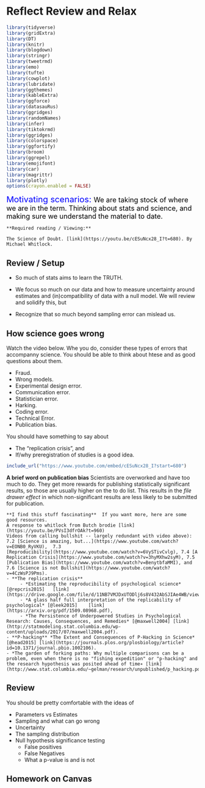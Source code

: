 # Reflect Review and Relax {#break}

```r
library(tidyverse)
library(gridExtra)
library(DT)
library(knitr)
library(blogdown)
library(stringr)
library(tweetrmd)
library(emo)
library(tufte)
library(cowplot)
library(lubridate)
library(ggthemes)
library(kableExtra)
library(ggforce)
library(datasauRus)
library(ggridges)
library(randomNames)
library(infer)
library(tiktokrmd)
library(ggridges)
library(colorspace)
library(ggfortify)
library(broom)
library(ggrepel)
library(emojifont)
library(car)
library(magrittr)
library(plotly)
options(crayon.enabled = FALSE)   
```





<span style="color: Blue;font-size:22px;">   Motivating scenarios:  </span>  <span style="color: Black;font-size:18px;">   We are taking stock of where we are in the term. Thinking about stats and science, and making sure we understand the material to date.</span>

```block2
**Required reading / Viewing:**  
  
The Science of Doubt. [link](https://youtu.be/cESuNcx28_I?t=680). By Michael Whitlock.    
```


## Review / Setup   

- So much of stats aims to learn the TRUTH.    

- We focus so much on our data and how to measure uncertainty around estimates and (in)compatibility of data with a null model. We will review and solidify this, but     
- Recognize that so much beyond sampling error can mislead us.    

##  How science goes wrong     

Watch the video below. Whe you do, consider these types of errors that accompanny science. You should be able to think about htese and as good questions about them.

- Fraud.  
- Wrong models.     
- Experimental design error.    
- Communication error.  
- Statistician error.    
- Harking.      
- Coding error.    
- Technical Error.  
- Publication bias.   


You should have something to say about   

- The "replication crisis", and 
- If/why preregistration of studies is a good idea.    

```r
include_url("https://www.youtube.com/embed/cESuNcx28_I?start=680")
```

**A brief word on publication bias** Scientists are overworked and have too much to do. They get more rewards for publishing statistically significant results, so those are usually higher on the to do list. This results in the *file drawer effect* in which non-significant results are less likely to be submitted for publication.



```block2
**I find this stuff fascinating**  If you want more, here are some good resources.    
A response to whitlock from Butch brodie [link](https://youtu.be/PVsI3dfrOAk?t=960)   
Videos from calling bullshit -- largely redundant with video above): 7.2 [Science is amazing, but...](https://www.youtube.com/watch?v=EONB0_RyVKU),  7.3 
[Reproducibility](https://www.youtube.com/watch?v=6VySTivCvlg), 7.4 [A Replication Crisis](https://www.youtube.com/watch?v=3hyMXhw2syM), 7.5  [Publication Bias](https://www.youtube.com/watch?v=BenytbfaMMI), and 7.6 [Science is not Bullshit](https://www.youtube.com/watch?v=4CzWsPJ9Pms).  
- **The replication crisis**    
     - *Estimating the reproducibility of psychological science* [@repcris2015]   [link](https://drive.google.com/file/d/11NB7VMJDxUTODlj6s8V432AbSJIAe4WB/view), 
     - *A glass half full interpretation of the replicability of psychological* [@leek2015]    [link](https://arxiv.org/pdf/1509.08968.pdf),    
     - *The Persistence of Underpowered Studies in Psychological Research: Causes, Consequences, and Remedies* [@maxwell2004] [link](http://statmodeling.stat.columbia.edu/wp-content/uploads/2017/07/maxwell2004.pdf).   
- **P-hacking** *The Extent and Consequences of P-Hacking in Science*  [@head2015] [link](https://journals.plos.org/plosbiology/article?id=10.1371/journal.pbio.1002106).   
- *The garden of forking paths: Why multiple comparisons can be a problem, even when there is no "fishing expedition" or "p-hacking" and the research hypothesis was posited ahead of time∗ [link](http://www.stat.columbia.edu/~gelman/research/unpublished/p_hacking.pdf).
```

##  Review   

You should be pretty comfortable with the ideas of   

- Parameters vs Estimates    
- Sampling and what can go wrong   
- Uncertainty 
- The sampling distribution
- Null hypothesis significance testing   
    - False positives
    - False Negatives
    - What a p-value is and is not


## Homework on Canvas
